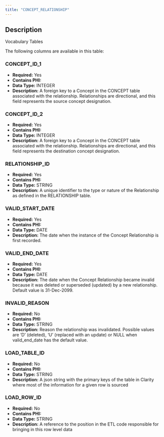 ```yaml
---
title: "CONCEPT_RELATIONSHIP"
---
```


## Description

Vocabulary Tables

The following columns are available in this table:


### CONCEPT_ID_1


- **Required:** Yes
- **Contains PHI:** 
- **Data Type:** INTEGER
- **Description:** A foreign key to a Concept in the CONCEPT table associated with the relationship. Relationships are directional, and this field represents the source concept designation.



### CONCEPT_ID_2


- **Required:** Yes
- **Contains PHI:** 
- **Data Type:** INTEGER
- **Description:** A foreign key to a Concept in the CONCEPT table associated with the relationship. Relationships are directional, and this field represents the destination concept designation.



### RELATIONSHIP_ID


- **Required:** Yes
- **Contains PHI:** 
- **Data Type:** STRING
- **Description:** A unique identifier to the type or nature of the Relationship as defined in the RELATIONSHIP table.



### VALID_START_DATE


- **Required:** Yes
- **Contains PHI:** 
- **Data Type:** DATE
- **Description:** The date when the instance of the Concept Relationship is first recorded.



### VALID_END_DATE


- **Required:** Yes
- **Contains PHI:** 
- **Data Type:** DATE
- **Description:** The date when the Concept Relationship became invalid because it was deleted or superseded (updated) by a new relationship. Default value is 31-Dec-2099.



### INVALID_REASON


- **Required:** No
- **Contains PHI:** 
- **Data Type:** STRING
- **Description:** Reason the relationship was invalidated. Possible values are 'D' (deleted), 'U' (replaced with an update) or NULL when valid_end_date has the default value.



### LOAD_TABLE_ID


- **Required:** No
- **Contains PHI:** 
- **Data Type:** STRING
- **Description:** A json string with the primary keys of the table in Clarity where most of the information for a given row is sourced



### LOAD_ROW_ID


- **Required:** No
- **Contains PHI:** 
- **Data Type:** STRING
- **Description:** A reference to the position in the ETL code responsible for bringing in this row level data


